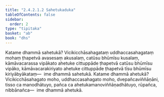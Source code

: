 ```yaml
---
title: "2.4.2.1.2 Sahetukaduka"
tableOfContents: false
sidebar:
  order: 2
type: "tipitaka"
basket: "ab"
book: "dhs"
---
```



<DynamicBreadcrumb />

<Division number="1443" book="dhs" bookNo="29" page="275">

<Paragraph number="2153" book="dhs">
Katame dhammā sahetukā? Vicikicchāsahagataṃ uddhaccasahagataṃ mohaṃ ṭhapetvā avasesaṃ akusalaṃ, catūsu bhūmīsu kusalaṃ, kāmāvacarassa vipākato ahetuke cittuppāde ṭhapetvā catūsu bhūmīsu vipāko, kāmāvacarakiriyato ahetuke cittuppāde ṭhapetvā tīsu bhūmīsu kiriyābyākataṃ—  ime dhammā sahetukā.
</Paragraph>

</Division>
<Division number="1444" book="dhs" bookNo="29" page="275">

<Paragraph number="2154" book="dhs">
Katame dhammā ahetukā? Vicikicchāsahagato moho, uddhaccasahagato moho, dvepañcaviññāṇāni, tisso ca manodhātuyo, pañca ca ahetukamanoviññāṇadhātuyo, rūpañca, nibbānañca—  ime dhammā ahetukā.
</Paragraph>
</Division>
